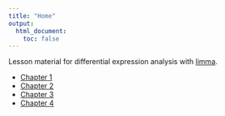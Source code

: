 ```yaml
---
title: "Home"
output:
  html_document:
    toc: false
---
```


Lesson material for differential expression analysis with [limma][].

* [Chapter 1](ch01.html)
* [Chapter 2](ch02.html)
* [Chapter 3](ch03.html)
* [Chapter 4](ch04.html)

[limma]: https://bioconductor.org/packages/release/bioc/html/limma.html
